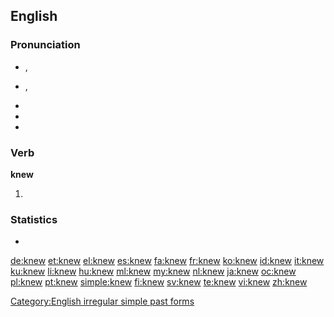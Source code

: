 {{slim-wikipedia|dab=knew}}
==English==

===Pronunciation===
* {{a|RP}} {{IPA|/ˈnjuː/}}, {{X-SAMPA|/"nju:/}}
* {{a|US}} {{IPA|/ˈnuː/}}, {{X-SAMPA|/"nu:/}}
* {{audio|en-us-knew.ogg|Audio (US)}}
* {{rhymes|uː}}
* {{homophones|new}}

===Verb===
'''knew'''

# {{simple past of|know}}

===Statistics===
* {{rank|mind|heart|going|205|knew|seen|better|name}}

[[Category:English irregular simple past forms]]

[[de:knew]]
[[et:knew]]
[[el:knew]]
[[es:knew]]
[[fa:knew]]
[[fr:knew]]
[[ko:knew]]
[[id:knew]]
[[it:knew]]
[[ku:knew]]
[[li:knew]]
[[hu:knew]]
[[ml:knew]]
[[my:knew]]
[[nl:knew]]
[[ja:knew]]
[[oc:knew]]
[[pl:knew]]
[[pt:knew]]
[[simple:knew]]
[[fi:knew]]
[[sv:knew]]
[[te:knew]]
[[vi:knew]]
[[zh:knew]]